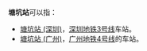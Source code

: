 '''塘坑站'''可以指：
*[[塘坑站_(深圳)|塘坑站 (深圳)]]，[[深圳地铁3号线|深圳地铁3号线]]车站。
*[[塘坑站_(广州)|塘坑站 (广州)]]，[[广州地铁4号线|广州地铁4号线]]的车站。
{{disambig|cat=三字车站名消歧义}}